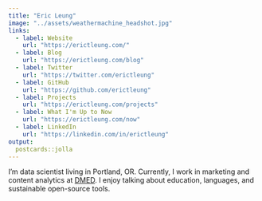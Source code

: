 ```yaml
---
title: "Eric Leung"
image: "../assets/weathermachine_headshot.jpg"
links:
  - label: Website
    url: "https://erictleung.com/"
  - label: Blog
    url: "https://erictleung.com/blog"
  - label: Twitter
    url: "https://twitter.com/erictleung"
  - label: GitHub
    url: "https://github.com/erictleung"
  - label: Projects
    url: "https://erictleung.com/projects"
  - label: What I'm Up to Now
    url: "https://erictleung.com/now"
  - label: LinkedIn
    url: "https://linkedin.com/in/erictleung"
output:
  postcards::jolla
---
```

 
I'm data scientist living in Portland, OR.
Currently, I work in marketing and content analytics at
<a href="https://dmedmedia.disney.com">DMED<a/>.
I enjoy talking about
education,
languages, and
sustainable open-source tools.

